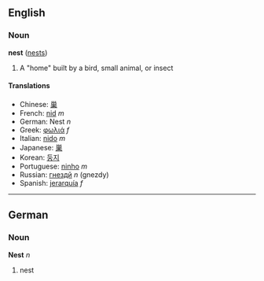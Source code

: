 ==English==
===Noun===
'''nest''' ([[nests]])

# A "home" built by a bird, small animal, or insect<!-- needs better def! -->

====Translations====
*Chinese: [[巢]]
*French: [[nid]] ''m''
*German: Nest ''n''
*Greek: [[φωλιά]] ''f''
*Italian: [[nido]] ''m''
*Japanese: [[巣]]
*Korean: [[둥지]]
*Portuguese: [[ninho]] ''m''
*Russian: [[гнездй]] ''n'' (gnezdy)
*Spanish: [[jerarquía]] ''f''

----

==German==
===Noun===
'''Nest''' ''n''

# nest